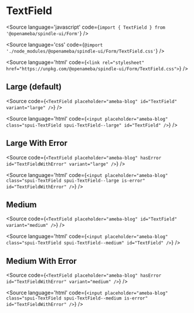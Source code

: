 
# TextField

<Meta title="Form/TextField" component={TextField} />

<Source
  language='javascript'
  code={`import { TextField } from '@openameba/spindle-ui/Form'`}
/>

<Source
  language='css'
  code={`@import './node_modules/@openameba/spindle-ui/Form/TextField.css'`}
/>

<Source
  language='html'
  code={`<link rel="stylesheet" href="https://unpkg.com/@openameba/spindle-ui/Form/TextField.css">`}
/>

## Large (default)

<Preview withSource="open">
  <Story name="Large">
    <TextField id="TextField" placeholder="ameba-blog" variant="large" {...actions('onClick', 'onChange', 'onInput', 'onFocus', 'onBlur')} />
  </Story>
</Preview>

<Source
  code={`
<TextField placeholder="ameba-blog" id="TextField" variant="large" />
  `}
/>

<Source
  language='html'
  code={`
<input placeholder="ameba-blog" class="spui-TextField spui-TextField--large" id="TextField" />
  `}
/>

## Large With Error

<Preview withSource="open">
  <Story name="Large With Error">
    <TextField placeholder="ameba-blog" hasError id="TextFieldWithError" variant="large" {...actions('onClick', 'onChange', 'onInput', 'onFocus', 'onBlur')} />
  </Story>
</Preview>

<Source
  code={`
<TextField placeholder="ameba-blog" hasError id="TextFieldWithError" variant="large" />
  `}
/>

<Source
  language='html'
  code={`
<input placeholder="ameba-blog" class="spui-TextField spui-TextField--large is-error" id="TextFieldWithError" />
  `}
/>

## Medium

<Preview withSource="open">
  <Story name="Medium">
    <TextField placeholder="ameba-blog" id="TextField" variant="medium" {...actions('onClick', 'onChange', 'onInput', 'onFocus', 'onBlur')} />
  </Story>
</Preview>

<Source
  code={`
<TextField placeholder="ameba-blog" id="TextField" variant="medium" />
  `}
/>

<Source
  language='html'
  code={`
<input placeholder="ameba-blog" class="spui-TextField spui-TextField--medium" id="TextField" />
  `}
/>

## Medium With Error

<Preview withSource="open">
  <Story name="Medium With Error">
    <TextField placeholder="ameba-blog" hasError id="TextFieldWithError" variant="medium" {...actions('onClick', 'onChange', 'onInput', 'onFocus', 'onBlur')} />
  </Story>
</Preview>

<Source
  code={`
<TextField placeholder="ameba-blog" hasError id="TextFieldWithError" variant="medium" />
  `}
/>

<Source
  language='html'
  code={`
<input placeholder="ameba-blog" class="spui-TextField spui-TextField--medium is-error" id="TextFieldWithError" />
  `}
/>
